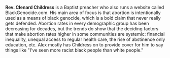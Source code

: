 {{Stub}}
'''Rev. Clenard Childress''' is a Baptist preacher who also runs a website called BlackGenocide.com. His main area of focus is that abortion is intentionally used as a means of black genocide, which is a bold claim that never really gets defended. Abortion rates in every demographic group has been decreasing for decades, but the trends do show that the deciding factors that make abortion rates higher in some communities are systemic: financial inequality, unequal access to regular health care, the rise of abstinence only education, etc. Alex mostly has Childress on to provide cover for him to say things like "I've seen more racist black people than white people."